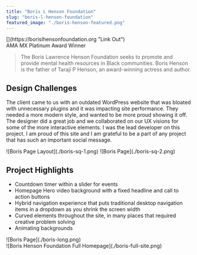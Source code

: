 ```yaml
---
title: "Boris L Henson Foundation"
slug: "boris-l-henson-foundation"
featured_image: "./boris-henson-featured.png"
---
```


<div className="intro-link">
    [<i className="fa-solid fa-square-arrow-up-right"></i>](https://borislhensonfoundation.org "Link Out")
</div>

<div className="highlight">AMA MX Platinum Award Winner</div>

> The Boris Lawrence Henson Foundation seeks to promote and provide mental health resources in Black communities. Boris Henson is the father of Taraji P Henson, an award-winning actress and author.

## Design Challenges
The client came to us with an outdated WordPress website that was bloated with unnecessary plugins and it was impacting site performance. They needed a more modern style, and wanted to be more proud showing it off. The designer did a great job and we collaborated on our UX visions for some of the more interactive elements. I was the lead developer on this project. I am proud of this site and I am grateful to be a part of any project that has such an important social message.

<div className="img--2-up">
    ![Boris Page Layout](./boris-sq-1.png)
    ![Boris Page](./boris-sq-2.png)
</div>

## Project Highlights
- Countdown timer within a slider for events
- Homepage Hero video background with a fixed headline and call to action buttons
- Hybrid navigation experience that puts traditional desktop navigation items in a dropdown as you shrink the screen width
- Curved elements throughout the site, in many places that required creative problem solving
- Animating backgrounds

<div className="img--1-up">
    ![Boris Page](./boris-long.png)
</div>

<div className="img--1-up">
    ![Boris Henson Foundation Full Homepage](./boris-full-site.png)
</div>
